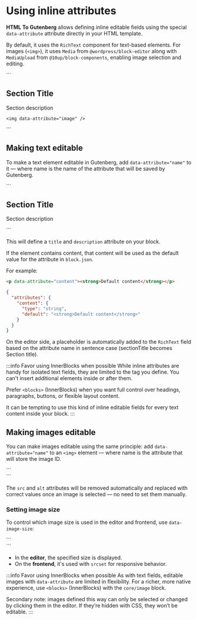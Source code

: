 
# Using inline attributes

**HTML To Gutenberg** allows defining inline editable fields using the special `data-attribute` attribute directly in your HTML template.

By default, it uses the `RichText` component for text-based elements. For images (`<img>`), it uses `Media` from `@wordpress/block-editor` along with `MediaUpload` from `@10up/block-components`, enabling image selection and editing.

<LiveEditor>
  ```
  <section>
    <h2 data-attribute="title">Section Title</h2>
    <p data-attribute="description">Section description</p>

    <img data-attribute="image" />

  </section>
  ```
</LiveEditor>

## Making text editable

To make a text element editable in Gutenberg, add `data-attribute="name"` to it — where name is the name of the attribute that will be saved by Gutenberg.

<CodeExample>
  ```
  <section>
    <h2 data-attribute="title">Section Title</h2>
    <p data-attribute="description">Section description</p>
  </section>
  ```
</CodeExample>

This will define a `title` and `description` attribute on your block.

If the element contains content, that content will be used as the default value for the attribute in `block.json`.

For example:

```html
<p data-attribute="content"><strong>Default content</strong></p>
```

```json title="block.json"
{
  "attributes": {
    "content": {
      "type": "string",
      "default": "<strong>Default content</strong>"
    }
  }
}
```

On the editor side, a placeholder is automatically added to the `RichText` field based on the attribute name in sentence case (sectionTitle becomes Section title).

:::info Favor using InnerBlocks when possible
While inline attributes are handy for isolated text fields, they are limited to the tag you define. You can't insert additional elements inside or after them.

Prefer `<blocks>` (InnerBlocks) when you want full control over headings, paragraphs, buttons, or flexible layout content.

It can be tempting to use this kind of inline editable fields for every text content inside your block.
:::

## Making images editable

You can make images editable using the same principle: add `data-attribute="name"` to an `<img>` element — where name is the attribute that will store the image ID.

<CodeExample>
  ```
  <section>
    <img data-attribute="image" />
  </section>
  ```
</CodeExample>

The `src` and `alt` attributes will be removed automatically and replaced with correct values once an image is selected — no need to set them manually.

### Setting image size

To control which image size is used in the editor and frontend, use `data-image-size`:

<CodeExample>
  ```
  <section>
    <img data-attribute="image" data-image-size="medium" />
  </section>
  ```
</CodeExample>

- In the **editor**, the specified size is displayed.
- On the **frontend**, it's used with `srcset` for responsive behavior.

:::info Favor using InnerBlocks when possible
As with text fields, editable images with `data-attribute` are limited in flexibility. For a richer, more native experience, use `<blocks>` (InnerBlocks) with the `core/image` block.

Secondary note: images defined this way can only be selected or changed by clicking them in the editor. If they’re hidden with CSS, they won’t be editable.
:::
